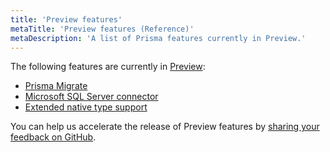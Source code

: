 ```yaml
---
title: 'Preview features'
metaTitle: 'Preview features (Reference)'
metaDescription: 'A list of Prisma features currently in Preview.'
---
```


<TopBlock>

The following features are currently in [Preview](../../../about/releases#preview):

* [Prisma Migrate](../prisma-migrate)
* [Microsoft SQL Server connector](sql-server)
* [Extended native type support](native-types)

You can help us accelerate the release of Preview features by [sharing your feedback on GitHub](https://github.com/prisma/prisma/issues/3108).

</TopBlock>
